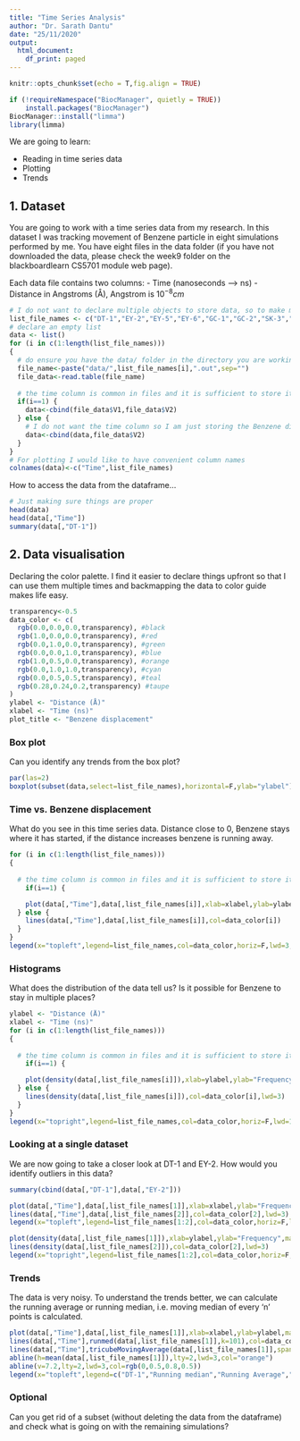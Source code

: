 ```yaml
---
title: "Time Series Analysis"
author: "Dr. Sarath Dantu"
date: "25/11/2020"
output:
  html_document:
    df_print: paged
---
```


```r
knitr::opts_chunk$set(echo = T,fig.align = TRUE)
```

```r
if (!requireNamespace("BiocManager", quietly = TRUE))
    install.packages("BiocManager")
BiocManager::install("limma")
library(limma)
```

We are going to learn: 

- Reading in time series data
- Plotting
- Trends

## 1. Dataset

You are going to work with a time series data from my research. In this dataset I was tracking movement of Benzene particle in eight simulations performed by me. You have eight files in the data folder (if you have not downloaded the data, please check the week9 folder on the blackboardlearn CS5701 module web page).

Each data file contains two columns:
- Time (nanoseconds --> ns)
- Distance in Angstroms (Å), Angstrom is $10^{-8} cm$

```r

# I do not want to declare multiple objects to store data, so to make my life easy...
list_file_names <- c("DT-1","EY-2","EY-5","EY-6","GC-1","GC-2","SK-3","VN-1")
# declare an empty list
data <- list()
for (i in c(1:length(list_file_names)))
{
  # do ensure you have the data/ folder in the directory you are working in. Hint getwd()
  file_name<-paste("data/",list_file_names[i],".out",sep="")
  file_data<-read.table(file_name)
  
  # the time column is common in files and it is sufficient to store it once 
  if(i==1) {
    data<-cbind(file_data$V1,file_data$V2)  
  } else {
    # I do not want the time column so I am just storing the Benzene displacement
    data<-cbind(data,file_data$V2)  
  }
}
# For plotting I would like to have convenient column names
colnames(data)<-c("Time",list_file_names)

```

How to access the data from the dataframe...

```r
# Just making sure things are proper
head(data)
head(data[,"Time"])
summary(data[,"DT-1"])
```

## 2. Data visualisation

Declaring the color palette. I find it easier to declare things upfront so that I can use them multiple times and backmapping the data to color guide makes life easy.

```r
transparency<-0.5
data_color <- c(
  rgb(0.0,0.0,0.0,transparency), #black
  rgb(1.0,0.0,0.0,transparency), #red
  rgb(0.0,1.0,0.0,transparency), #green
  rgb(0.0,0.0,1.0,transparency), #blue
  rgb(1.0,0.5,0.0,transparency), #orange
  rgb(0.0,1.0,1.0,transparency), #cyan
  rgb(0.0,0.5,0.5,transparency), #teal
  rgb(0.28,0.24,0.2,transparency) #taupe
)
ylabel <- "Distance (Å)"
xlabel <- "Time (ns)"
plot_title <- "Benzene displacement"

```


### Box plot

Can you identify any trends from the box plot?

```r
par(las=2)
boxplot(subset(data,select=list_file_names),horizontal=F,ylab="ylabel")

```


### Time vs. Benzene displacement

What do you see in this time series data. Distance close to 0, Benzene stays where it has started, if the distance increases benzene is running away.

```r

for (i in c(1:length(list_file_names)))
{
  
  # the time column is common in files and it is sufficient to store it once 
    if(i==1) {

    plot(data[,"Time"],data[,list_file_names[i]],xlab=xlabel,ylab=ylabel,main=plot_title,col=data_color[i],type="l",ylim=c(0,70)) 
  } else {
    lines(data[,"Time"],data[,list_file_names[i]],col=data_color[i])
  }
}
legend(x="topleft",legend=list_file_names,col=data_color,horiz=F,lwd=3,bty='n')
```

### Histograms

What does the distribution of the data tell us? Is it possible for Benzene to stay in multiple places?

```r
ylabel <- "Distance (Å)"
xlabel <- "Time (ns)"
for (i in c(1:length(list_file_names)))
{
  
  # the time column is common in files and it is sufficient to store it once 
    if(i==1) {

    plot(density(data[,list_file_names[i]]),xlab=ylabel,ylab="Frequency",main=plot_title,col=data_color[i],type="l",xlim=c(0,70),ylim=c(0,1),lwd=3) 
  } else {
    lines(density(data[,list_file_names[i]]),col=data_color[i],lwd=3)
  }
}
legend(x="topright",legend=list_file_names,col=data_color,horiz=F,lwd=1,bty='n')

```


### Looking at a single dataset

We are now going to take a closer look at DT-1 and EY-2. How would you identify outliers in this data?

```r
summary(cbind(data[,"DT-1"],data[,"EY-2"]))

plot(data[,"Time"],data[,list_file_names[1]],xlab=xlabel,ylab="Frequency",main=plot_title,col=data_color[1],type="l",xlim=c(0,10),ylim=c(0,70),lwd=3) 
lines(data[,"Time"],data[,list_file_names[2]],col=data_color[2],lwd=3)
legend(x="topleft",legend=list_file_names[1:2],col=data_color,horiz=F,lwd=1,bty='n')

plot(density(data[,list_file_names[1]]),xlab=ylabel,ylab="Frequency",main=plot_title,col=data_color[1],type="l",xlim=c(0,70),ylim=c(0,1),lwd=3) 
lines(density(data[,list_file_names[2]]),col=data_color[2],lwd=3)
legend(x="topright",legend=list_file_names[1:2],col=data_color,horiz=F,lwd=1,bty='n')
```


### Trends

The data is very noisy. To understand the trends better, we can calculate the running average or running median, i.e. moving median of every 'n' points is calculated. 

```r

plot(data[,"Time"],data[,list_file_names[1]],xlab=xlabel,ylab=ylabel,main=plot_title,col=data_color[1],type="l",xlim=c(0,10),ylim=c(0,70),lwd=3) 
lines(data[,"Time"],runmed(data[,list_file_names[1]],k=101),col=data_color[2],lwd=1.5)
lines(data[,"Time"],tricubeMovingAverage(data[,list_file_names[1]],span=0.01),col=data_color[3],lwd=1.5)
abline(h=mean(data[,list_file_names[1]]),lty=2,lwd=3,col="orange")
abline(v=7.2,lty=2,lwd=3,col=rgb(0,0.5,0.8,0.5))
legend(x="topleft",legend=c("DT-1","Running median","Running Average","Mean"),col=c(data_color[1:3],"orange"),horiz=F,lwd=1,bty='n')
```

### Optional

Can you get rid of a subset (without deleting the data from the dataframe) and check what is going on with the remaining simulations?


